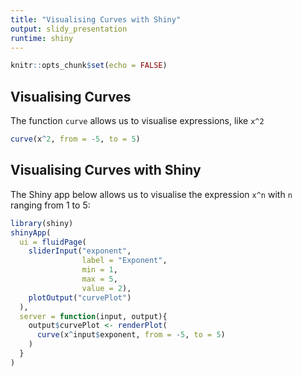 ```yaml
---
title: "Visualising Curves with Shiny"
output: slidy_presentation
runtime: shiny
---
```


```r
knitr::opts_chunk$set(echo = FALSE)
```

## Visualising Curves

The function `curve` allows us to visualise expressions, like `x^2`

```r
curve(x^2, from = -5, to = 5)
```


## Visualising Curves with Shiny

The Shiny app below allows us to visualise the expression `x^n` with `n` ranging from 1 to 5:

```r
library(shiny)
shinyApp(
  ui = fluidPage(
    sliderInput("exponent",
                label = "Exponent",
                min = 1,
                max = 5,
                value = 2),
    plotOutput("curvePlot")
  ),
  server = function(input, output){
    output$curvePlot <- renderPlot(
      curve(x^input$exponent, from = -5, to = 5)
    )
  }
)
```

